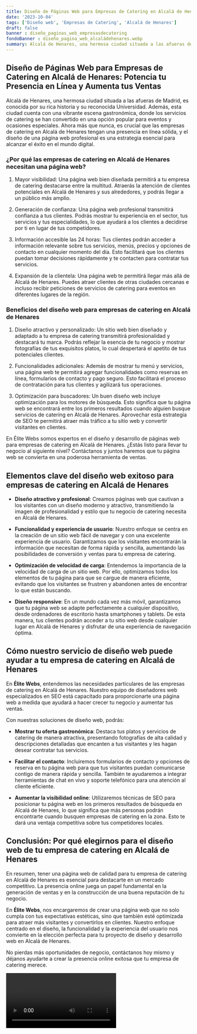 ```yaml
---
title: Diseño de Páginas Web para Empresas de Catering en Alcalá de Henares
date: '2023-10-04'
tags: ['Diseño web', 'Empresas de Catering', 'Alcalá de Henares']
draft: false
banner : diseño_paginas_web_empresasdecatering
fondoBanner : diseño_pagina_web_alcaládehenares.webp
summary: Alcalá de Henares, una hermosa ciudad situada a las afueras de Madrid, es conocida por su rica historia y su reconocida Universidad. Además, esta ciudad cuenta con una vibrante escena gastronómica, donde los servicios de catering se han convertido en una opción popular para eventos y ocasiones especiales. Ahora más que nunca, es crucial que las empresas de catering en Alcalá de Henares tengan una presencia en línea sólida, y el diseño de una página web profesional es una estrategia esencial para alcanzar el éxito en el mundo digital.
---
```


## Diseño de Páginas Web para Empresas de Catering en Alcalá de Henares: Potencia tu Presencia en Línea y Aumenta tus Ventas

Alcalá de Henares, una hermosa ciudad situada a las afueras de Madrid, es conocida por su rica historia y su reconocida Universidad. Además, esta ciudad cuenta con una vibrante escena gastronómica, donde los servicios de catering se han convertido en una opción popular para eventos y ocasiones especiales. Ahora más que nunca, es crucial que las empresas de catering en Alcalá de Henares tengan una presencia en línea sólida, y el diseño de una página web profesional es una estrategia esencial para alcanzar el éxito en el mundo digital.

### ¿Por qué las empresas de catering en Alcalá de Henares necesitan una página web?

1. Mayor visibilidad: Una página web bien diseñada permitirá a tu empresa de catering destacarse entre la multitud. Atraerás la atención de clientes potenciales en Alcalá de Henares y sus alrededores, y podrás llegar a un público más amplio.

2. Generación de confianza: Una página web profesional transmitirá confianza a tus clientes. Podrás mostrar tu experiencia en el sector, tus servicios y tus especialidades, lo que ayudará a los clientes a decidirse por ti en lugar de tus competidores.

3. Información accesible las 24 horas: Tus clientes podrán acceder a información relevante sobre tus servicios, menús, precios y opciones de contacto en cualquier momento del día. Esto facilitará que los clientes puedan tomar decisiones rápidamente y te contacten para contratar tus servicios.

4. Expansión de la clientela: Una página web te permitirá llegar más allá de Alcalá de Henares. Puedes atraer clientes de otras ciudades cercanas e incluso recibir peticiones de servicios de catering para eventos en diferentes lugares de la región.

### Beneficios del diseño web para empresas de catering en Alcalá de Henares

1. Diseño atractivo y personalizado: Un sitio web bien diseñado y adaptado a tu empresa de catering transmitirá profesionalidad y destacará tu marca. Podrás reflejar la esencia de tu negocio y mostrar fotografías de tus exquisitos platos, lo cual despertará el apetito de tus potenciales clientes.

2. Funcionalidades adicionales: Además de mostrar tu menú y servicios, una página web te permitirá agregar funcionalidades como reservas en línea, formularios de contacto y pago seguro. Esto facilitará el proceso de contratación para tus clientes y agilizará tus operaciones.

3. Optimización para buscadores: Un buen diseño web incluye optimización para los motores de búsqueda. Esto significa que tu página web se encontrará entre los primeros resultados cuando alguien busque servicios de catering en Alcalá de Henares. Aprovechar esta estrategia de SEO te permitirá atraer más tráfico a tu sitio web y convertir visitantes en clientes.

En Élite Webs somos expertos en el diseño y desarrollo de páginas web para empresas de catering en Alcalá de Henares. ¿Estás listo para llevar tu negocio al siguiente nivel? Contáctanos y juntos haremos que tu página web se convierta en una poderosa herramienta de ventas.

<GifSeo />

<Cta />

## Elementos clave del diseño web exitoso para empresas de catering en Alcalá de Henares

- **Diseño atractivo y profesional**: Creamos páginas web que cautivan a los visitantes con un diseño moderno y atractivo, transmitiendo la imagen de profesionalidad y estilo que tu negocio de catering necesita en Alcalá de Henares.

- **Funcionalidad y experiencia de usuario**: Nuestro enfoque se centra en la creación de un sitio web fácil de navegar y con una excelente experiencia de usuario. Garantizamos que los visitantes encontrarán la información que necesitan de forma rápida y sencilla, aumentando las posibilidades de conversión y ventas para tu empresa de catering.

- **Optimización de velocidad de carga**: Entendemos la importancia de la velocidad de carga de un sitio web. Por ello, optimizamos todos los elementos de tu página para que se cargue de manera eficiente, evitando que los visitantes se frustren y abandonen antes de encontrar lo que están buscando.

- **Diseño responsive**: En un mundo cada vez más móvil, garantizamos que tu página web se adapte perfectamente a cualquier dispositivo, desde ordenadores de escritorio hasta smartphones y tablets. De esta manera, tus clientes podrán acceder a tu sitio web desde cualquier lugar en Alcalá de Henares y disfrutar de una experiencia de navegación óptima.

## Cómo nuestro servicio de diseño web puede ayudar a tu empresa de catering en Alcalá de Henares

En **Élite Webs**, entendemos las necesidades particulares de las empresas de catering en Alcalá de Henares. Nuestro equipo de diseñadores web especializados en SEO está capacitado para proporcionarte una página web a medida que ayudará a hacer crecer tu negocio y aumentar tus ventas.

Con nuestras soluciones de diseño web, podrás:

- **Mostrar tu oferta gastronómica**: Destaca tus platos y servicios de catering de manera atractiva, presentando fotografías de alta calidad y descripciones detalladas que encanten a tus visitantes y les hagan desear contratar tus servicios.

- **Facilitar el contacto**: Incluiremos formularios de contacto y opciones de reserva en tu página web para que tus visitantes puedan comunicarse contigo de manera rápida y sencilla. También te ayudaremos a integrar herramientas de chat en vivo y soporte telefónico para una atención al cliente eficiente.

- **Aumentar la visibilidad online**: Utilizaremos técnicas de SEO para posicionar tu página web en los primeros resultados de búsqueda en Alcalá de Henares, lo que significa que más personas podrán encontrarte cuando busquen empresas de catering en la zona. Esto te dará una ventaja competitiva sobre tus competidores locales.

## Conclusión: Por qué elegirnos para el diseño web de tu empresa de catering en Alcalá de Henares

En resumen, tener una página web de calidad para tu empresa de catering en Alcalá de Henares es esencial para destacarte en un mercado competitivo. La presencia online juega un papel fundamental en la generación de ventas y en la construcción de una buena reputación de tu negocio.

En **Élite Webs**, nos encargaremos de crear una página web que no solo cumpla con tus expectativas estéticas, sino que también esté optimizada para atraer más visitantes y convertirlos en clientes. Nuestro enfoque centrado en el diseño, la funcionalidad y la experiencia del usuario nos convierte en la elección perfecta para tu proyecto de diseño y desarrollo web en Alcalá de Henares.

No pierdas más oportunidades de negocio, contáctanos hoy mismo y déjanos ayudarte a crear la presencia online exitosa que tu empresa de catering merece.

<Video />

<CtaBot job='Empresas de Catering' city='Alcalá de Henares'/>

<Gmaps query='Alcalá de Henares+españa+maps' />